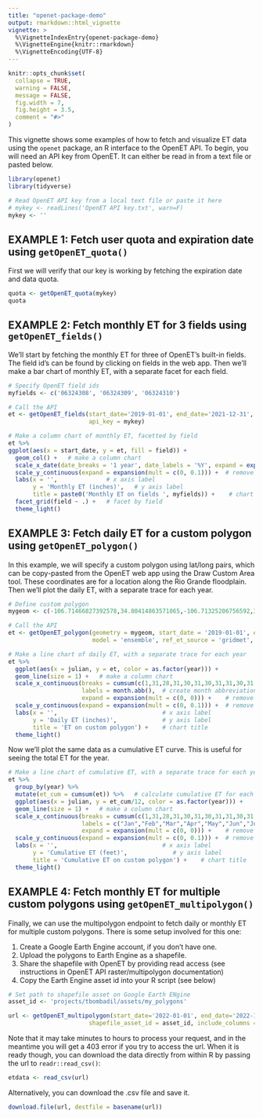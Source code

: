 ```yaml
---
title: "openet-package-demo"
output: rmarkdown::html_vignette
vignette: >
  %\VignetteIndexEntry{openet-package-demo}
  %\VignetteEngine{knitr::rmarkdown}
  %\VignetteEncoding{UTF-8}
---
```


```r
knitr::opts_chunk$set(
  collapse = TRUE,
  warning = FALSE,
  message = FALSE,
  fig.width = 7,
  fig.height = 3.5,
  comment = "#>"
)
```

This vignette shows some examples of how to fetch and visualize ET data using the `openet` package, an R interface to the OpenET API. To begin, you will need an API key from OpenET. It can either be read in from a text file or pasted below.

```r
library(openet)
library(tidyverse)

# Read OpenET API key from a local text file or paste it here
# mykey <- readLines('OpenET API key.txt', warn=F)
mykey <- ''
```

## EXAMPLE 1: Fetch user quota and expiration date using `getOpenET_quota()`

First we will verify that our key is working by fetching the expiration date and data quota.

```r
quota <- getOpenET_quota(mykey)
quota
```

## EXAMPLE 2: Fetch monthly ET for 3 fields using `getOpenET_fields()`

We'll start by fetching the monthly ET for three of OpenET's built-in fields. The field id's can be found by clicking on fields in the web app. Then we'll make a bar chart of monthly ET, with a separate facet for each field.

```r
# Specify OpenET field ids
myfields <- c('06324308', '06324309', '06324310')

# Call the API
et <- getOpenET_fields(start_date='2019-01-01', end_date='2021-12-31', state = 'CA', field_ids = myfields, model = 'ensemble_mean',
                       api_key = mykey)

# Make a column chart of monthly ET, facetted by field
et %>%
ggplot(aes(x = start_date, y = et, fill = field)) +
  geom_col() +   # make a column chart
  scale_x_date(date_breaks = '1 year', date_labels = '%Y', expand = expansion(mult=c(0, 0.1))) +  # define date labels and remove padding around x axis
  scale_y_continuous(expand = expansion(mult = c(0, 0.1))) +  # remove padding around y axis
  labs(x = '',              # x axis label
       y = 'Monthly ET (inches)',   # y axis label
       title = paste0('Monthly ET on fields ', myfields)) +    # chart title
  facet_grid(field ~ .) +   # facet by field
  theme_light()
```

## EXAMPLE 3: Fetch daily ET for a custom polygon using `getOpenET_polygon()`

In this example, we will specify a custom polygon using lat/long pairs, which can be copy-pasted from the OpenET web app using the Draw Custom Area tool. These coordinates are for a location along the Rio Grande floodplain. Then we'll plot the daily ET, with a separate trace for each year.

```r
# Define custom polygon
mygeom <- c(-106.71466827392578,34.80414863571865,-106.71325206756592,34.807302387788766,-106.70790910720827,34.81036793055643,-106.70687913894655,34.81142498782864,-106.70668601989748,34.81253488337081,-106.7070508003235,34.81378570011156,-106.70784473419191,34.81556499825054,-106.70900344848634,34.81767896589377,-106.70958280563356,34.81796082414787,-106.7100977897644,34.81933486932708,-106.71151399612427,34.81873592937432,-106.71089172363283,34.81651629040249,-106.71093463897706,34.814014720838465,-106.71237230300905,34.81109025449285,-106.71406745910646,34.808747083070244,-106.71524763107301,34.8074609531423,-106.71576261520387,34.807496189846084,-106.71664237976076,34.80658003065107,-106.71700716018678,34.80592814194564,-106.71743631362915,34.80522339159909)

# Call the API
et <- getOpenET_polygon(geometry = mygeom, start_date = '2019-01-01', end_date = '2021-12-31', interval = 'daily',
                        model = 'ensemble', ref_et_source = 'gridmet', provisional = 'true', api_key = mykey)

# Make a line chart of daily ET, with a separate trace for each year
et %>%
  ggplot(aes(x = julian, y = et, color = as.factor(year))) +
  geom_line(size = 1) +   # make a column chart
  scale_x_continuous(breaks = cumsum(c(1,31,28,31,30,31,30,31,31,30,31,30)),  # turn day of year ticks on x-axis into readable monthly ticks
                     labels = month.abb(),  # create month abbreviation labels
                     expand = expansion(mult = c(0, 0))) +    # remove padding at ends of x axis
  scale_y_continuous(expand = expansion(mult = c(0, 0.1))) +  # remove padding at ends of y axis
  labs(x = '',                              # x axis label
       y = 'Daily ET (inches)',             # y axis label
       title = 'ET on custom polygon') +    # chart title
  theme_light()
```

Now we'll plot the same data as a cumulative ET curve. This is useful for seeing the total ET for the year.

```r
# Make a line chart of cumulative ET, with a separate trace for each year
et %>%
  group_by(year) %>%
  mutate(et_cum = cumsum(et)) %>%   # calculate cumulative ET for each year
  ggplot(aes(x = julian, y = et_cum/12, color = as.factor(year))) +
  geom_line(size = 1) +   # make a column chart
  scale_x_continuous(breaks = cumsum(c(1,31,28,31,30,31,30,31,31,30,31,30)),  # turn day of year ticks on x-axis into readable monthly ticks
                     labels = c("Jan","Feb","Mar","Apr","May","Jun","Jul","Aug","Sep","Oct","Nov","Dec"),
                     expand = expansion(mult = c(0, 0))) +    # remove padding at ends of x axis
  scale_y_continuous(expand = expansion(mult = c(0, 0.1))) +  # remove padding at ends of y axis
  labs(x = '',                              # x axis label
       y = 'Cumulative ET (feet)',             # y axis label
       title = 'Cumulative ET on custom polygon') +    # chart title
  theme_light()
```

## EXAMPLE 4: Fetch monthly ET for multiple custom polygons using `getOpenET_multipolygon()`

Finally, we can use the multipolygon endpoint to fetch daily or monthly ET for multiple custom polygons. There is some setup involved for this one:

1. Create a Google Earth Engine account, if you don't have one.
2. Upload the polygons to Earth Engine as a shapefile.
3. Share the shapefile with OpenET by providing read access (see instructions in OpenET API raster/multipolygon documentation)
4. Copy the Earth Engine asset id into your R script (see below)

```r
# Set path to shapefile asset on Google Earth ENgine
asset_id <- 'projects/tbombadil/assets/my_polygons'

url <- getOpenET_multipolygon(start_date='2022-01-01', end_date='2022-10-31', model = 'ensemble', interval = 'monthly',
                       shapefile_asset_id = asset_id, include_columns = 'apn', filename_suffix = 'my_polys', api_key = api_key)
```

Note that it may take minutes to hours to process your request, and in the meantime you will get a 403 error if you try to access the url. When it is ready though, you can download the data directly from within R by passing the url to `readr::read_csv()`:

```r
etdata <- read_csv(url)
```

Alternatively, you can download the .csv file and save it.

```r
download.file(url, destfile = basename(url))
```
